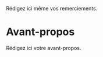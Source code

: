 Rédigez ici même vos remerciements.

#  {.unlisted .unnumbered}

# Avant-propos

Rédigez ici votre avant-propos.
